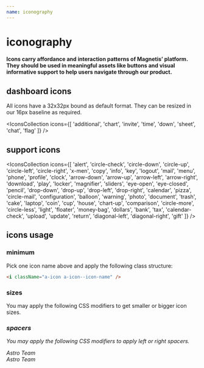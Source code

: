 ```yaml
---
name: iconography
---
```



# iconography

#### Icons carry affordance and interaction patterns of Magnetis’ platform. They should be used in meaningful assets like buttons and visual informative support to help users navigate through our product.

## dashboard icons

All icons have a 32x32px bound as default format. They can be resized in our 16px baseline as required.

<IconsCollection
  icons={[
    'additional',
    'chart',
    'invite',
    'time',
    'down',
    'sheet',
    'chat',
    'flag'
  ]}
/>

## support icons

<IconsCollection
  icons={[
    'alert',
    'circle-check',
    'circle-down',
    'circle-up',
    'circle-left',
    'circle-right',
    'x-men',
    'copy',
    'info',
    'key',
    'logout',
    'mail',
    'menu',
    'phone',
    'profile',
    'clock',
    'arrow-down',
    'arrow-up',
    'arrow-left',
    'arrow-right',
    'download',
    'play',
    'locker',
    'magnifier',
    'sliders',
    'eye-open',
    'eye-closed',
    'pencil',
    'drop-down',
    'drop-up',
    'drop-left',
    'drop-right',
    'calendar',
    'pizza',
    'circle-mail',
    'configuration',
    'balloon',
    'warning',
    'photo',
    'document',
    'trash',
    'cake',
    'laptop',
    'coin',
    'cup',
    'house',
    'chart-up',
    'comparison',
    'circle-more',
    'circle-less',
    'light',
    'floater',
    'money-bag',
    'dollars',
    'bank',
    'tax',
    'calendar-check',
    'upload',
    'update',
    'return',
    'diagonal-left',
    'diagonal-right',
    'gift'
  ]}
/>

## icons usage

### minimum

Pick one icon name above and apply the following class structure:

```html
<i className="a-icon a-icon--icon-name" />
```

### sizes

You may apply the following CSS modifiers to get smaller or bigger icon sizes.

<Playground>
  <i className='a-icon a-icon--cake a-icon--size-small' />
  <i className='a-icon a-icon--cake a-icon--size-medium' />
  <i className='a-icon a-icon--cake a-icon--size-large' />
</Playground>

### spacers

You may apply the following CSS modifiers to apply left or right spacers.

<Playground>
  <div>
    <i className='a-icon a-icon--profile a-icon--space-right' />
    <span className='a-text--medium'>Astro Team</span>
  </div>
  <div>
    <span className='a-text--medium'>Astro Team</span>
    <i className='a-icon a-icon--profile a-icon--space-left' />
  </div>
</Playground>

